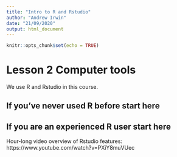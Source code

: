 ```yaml
---
title: "Intro to R and Rstudio"
author: "Andrew Irwin"
date: "21/09/2020"
output: html_document
---
```


```r
knitr::opts_chunk$set(echo = TRUE)
```

# Lesson 2 Computer tools

We use R and Rstudio in this course.

## If you've never used R before start here

## If you are an experienced R user start here

Hour-long video overview of Rstudio features: https://www.youtube.com/watch?v=PXiY8muVUec
